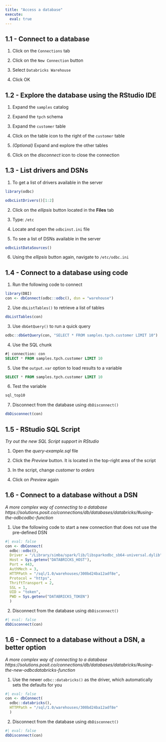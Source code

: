 ```yaml
---
title: "Access a database"
execute: 
  eval: true
---
```


## 1.1 - Connect to a database

1. Click on the `Connections` tab

1. Click on the `New Connection` button

1. Select `Databricks Warehouse`

1. Click OK

## 1.2 - Explore the database using the RStudio IDE

1. Expand the `samples` catalog

1. Expand the `tpch` schema

1. Expand the `customer` table

1. Click on the table icon to the right of the `customer` table 

1. *(Optional)* Expand and explore the other tables

1. Click on the *disconnect* icon to close the connection


## 1.3 - List drivers and DSNs 

1. To get a list of drivers available in the server
```r
library(odbc)

odbcListDrivers()[1:2]
```

2. Click on the *ellipsis* button located in the **Files** tab

3. Type: `/etc`

4. Locate and open the `odbcinst.ini` file

5. To see a list of DSNs available in the server
```r
odbcListDataSources()
```

6. Using the *ellipsis* button again, navigate to `/etc/odbc.ini`

## 1.4 - Connect to a database using code

1. Run the following code to connect
```r
library(DBI)
con <- dbConnect(odbc::odbc(), dsn = "warehouse")
```

2. Use `dbListTables()` to retrieve a list of tables

```r
dbListTables(con)
```

3. Use `dbGetQuery()` to run a quick query
```r
odbc::dbGetQuery(con, "SELECT * FROM samples.tpch.customer LIMIT 10")
```

4. Use the SQL chunk
```sql
#| connection: con
SELECT * FROM samples.tpch.customer LIMIT 10
```

5. Use the `output.var` option to load results to a variable
```sql
SELECT * FROM samples.tpch.customer LIMIT 10
```

6. Test the variable
```r
sql_top10
```

7. Disconnect from the database using `dbDisconnect()`
```r
dbDisconnect(con)
```

## 1.5 - RStudio SQL Script

*Try out the new SQL Script support in RStudio*

1. Open the *query-example.sql* file

1. Click the *Preview* button. It is located in the top-right area of the script

1. In the script, change *customer* to *orders*

1. Click on *Preview* again

## 1.6 - Connect to a database without a DSN
*A more complex way of connecting to a database https://solutions.posit.co/connections/db/databases/databricks/#using-the-odbcodbc-function*

1. Use the following code to start a new connection that does not use the pre-defined DSN
```r
#| eval: false
con <- dbConnect(
  odbc::odbc(),
  Driver = "/Library/simba/spark/lib/libsparkodbc_sb64-universal.dylib",
  Host = Sys.getenv("DATABRICKS_HOST"),
  Port = 443,
  AuthMech = 3,
  HTTPPath = "/sql/1.0/warehouses/300bd24ba12adf8e",
  Protocol = "https",
  ThriftTransport = 2,
  SSL = 1,
  UID = "token",
  PWD = Sys.getenv("DATABRICKS_TOKEN")
  )
```

2. Disconnect from the database using `dbDisconnect()`
```r
#| eval: false
dbDisconnect(con)
```

## 1.6 - Connect to a database without a DSN, a better option
*A more complex way of connecting to a database https://solutions.posit.co/connections/db/databases/databricks/#using-the-new-odbcdatabricks-function*

1. Use the newer `odbc::databricks()` as the driver, which automatically sets the
defaults for you
```r
#| eval: false
con <- dbConnect(
  odbc::databricks(),
  HTTPPath = "/sql/1.0/warehouses/300bd24ba12adf8e"
  )
```

2. Disconnect from the database using `dbDisconnect()`
```r
#| eval: false
dbDisconnect(con)
```
